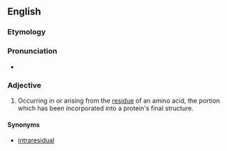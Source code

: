 ==English==

===Etymology===

{{prefix|intra|residue}}

===Pronunciation===

* {{a|US}} {{IPA|ɪntɹəˈɹɛzɪdu}}

===Adjective===
{{en-adj|-}}

# {{context|biochemistry|spectroscopy|lang=en}} Occurring in or arising from the [[residue]] of an amino acid, the portion which has been incorporated into a protein's final structure.

====Synonyms====
* [[intraresidual]]